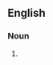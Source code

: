 ==English==

===Noun===
{{head|en|noun form|head=[[press]] [[conference]]s}}

# {{plural of|en|press conference}}